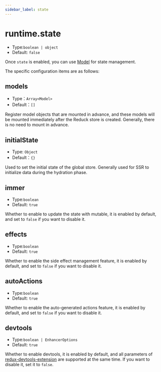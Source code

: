 ```yaml
---
sidebar_label: state
---
```


# runtime.state

- Type:`boolean | object`
- Default: `false`

Once `state` is enabled, you can use [Model](/guides/topic-detail/model/quick-start) for state management.

The specific configuration items are as follows:

## models

- Type：`Array<Model>`
- Default：`[]`

Register model objects that are mounted in advance, and these models will be mounted immediately after the Reduck store is created. Generally, there is no need to mount in advance.

## initialState

- Type: `Object`
- Default：`{}`

Used to set the initial state of the global store. Generally used for SSR to initialize data during the hydration phase.

## immer

- Type:`boolean`
- Default: `true`

Whether to enable to update the state with mutable, it is enabled by default, and set to `false` if you want to disable it.

## effects

- Type:`boolean`
- Default: `true`

Whether to enable the side effect management feature, it is enabled by default, and set to `false` if you want to disable it.

## autoActions

- Type:`boolean`
- Default: `true`

Whether to enable the auto-generated actions feature, it is enabled by default, and set to `false` if you want to disable it.

## devtools

- Type:`boolean | EnhancerOptions`
- Default: `true`

Whether to enable devtools, it is enabled by default, and all parameters of [redux-devtools-extension](https://github.com/zalmoxisus/redux-devtools-extension/blob/master/docs/API/Arguments.md) are supported at the same time. If you want to disable it, set it to `false`.
